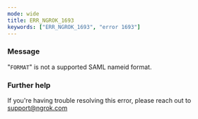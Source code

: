 ```yaml
---
mode: wide
title: ERR_NGROK_1693
keywords: ["ERR_NGROK_1693", "error 1693"]
---
```



### Message

"`FORMAT`" is not a supported SAML nameid format.

<ErrorDetails />

### Further help

If you're having trouble resolving this error, please reach out to [support@ngrok.com](mailto:support@ngrok.com?subject=Help%20with%20ERR_NGROK_1693)
